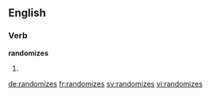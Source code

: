 ==English==

===Verb===
'''randomizes'''

# {{third-person singular of|randomize}}

[[de:randomizes]]
[[fr:randomizes]]
[[sv:randomizes]]
[[vi:randomizes]]